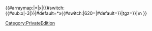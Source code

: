 <includeonly>{{#arraymap:{{{1|}}}|*|x|{{#switch:{{#sub:x|-3|}}|#default=*x{{#switch:{{NAMESPACENUMBER}}|620={{SuperscriptFlag}}|#default=}}|tgz=}}|\n }}</includeonly><noinclude>[[Category:PrivateEdition]]</noinclude>